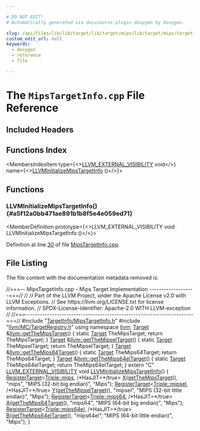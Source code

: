 ```yaml
---

# DO NOT EDIT!
# Automatically generated via docusaurus-plugin-doxygen by Doxygen.

slug: /api/files/lib/lib/target/lib/target/mips/lib/target/mips/targetinfo/mipstargetinfo-cpp
custom_edit_url: null
keywords:
  - doxygen
  - reference
  - file

---
```





# The `MipsTargetInfo.cpp` File Reference

<DoxygenPage pluginConfig={pluginConfig}>



## Included Headers

<IncludesList>
<IncludesListItem
  filePath="TargetInfo/MipsTargetInfo.h"
  permalink="/docs/api/files/lib/lib/target/lib/target/mips/lib/target/mips/targetinfo/mipstargetinfo-h"
  isLocal="true" />
<IncludesListItem
  filePath="llvm/MC/TargetRegistry.h"
  permalink="/docs/api/files/include/include/llvm/include/llvm/mc/targetregistry-h"
  isLocal="true" />
</IncludesList>

## Functions Index

<MembersIndex>

<MembersIndexItem
  type={<><a href="/docs/api/files/include/include/llvm/include/llvm/support/compiler-h/#adeb6f14d9f377993d79fae2efb34ecac">LLVM&#95;EXTERNAL&#95;VISIBILITY</a> void</>}
  name={<><a href="#a5f12a0bb471ae891b1b8f5e4e059ed71">LLVMInitializeMipsTargetInfo</a> ()</>}>
</MembersIndexItem>

</MembersIndex>


<SectionDefinition>

## Functions

### LLVMInitializeMipsTargetInfo() {#a5f12a0bb471ae891b1b8f5e4e059ed71}

<MemberDefinition
  prototype={<>LLVM&#95;EXTERNAL&#95;VISIBILITY void LLVMInitializeMipsTargetInfo ()</>}>

Definition at line <a href="#l00030">30</a> of file <a href="/docs/api/files/lib/lib/target/lib/target/mips/lib/target/mips/targetinfo/mipstargetinfo-cpp">MipsTargetInfo.cpp</a>.
</MemberDefinition>

</SectionDefinition>

## File Listing

The file content with the documentation metadata removed is:

<ProgramListing>

<Link id="l00001" /><CodeLine lineNumber="1"><Highlight kind="comment">//===-- MipsTargetInfo.cpp - Mips Target Implementation -------------------===//</Highlight><Highlight kind="normal"></Highlight></CodeLine>
<Link id="l00002" /><CodeLine lineNumber="2"><Highlight kind="normal"></Highlight><Highlight kind="comment">//</Highlight><Highlight kind="normal"></Highlight></CodeLine>
<Link id="l00003" /><CodeLine lineNumber="3"><Highlight kind="normal"></Highlight><Highlight kind="comment">// Part of the LLVM Project, under the Apache License v2.0 with LLVM Exceptions.</Highlight><Highlight kind="normal"></Highlight></CodeLine>
<Link id="l00004" /><CodeLine lineNumber="4"><Highlight kind="normal"></Highlight><Highlight kind="comment">// See https://llvm.org/LICENSE.txt for license information.</Highlight><Highlight kind="normal"></Highlight></CodeLine>
<Link id="l00005" /><CodeLine lineNumber="5"><Highlight kind="normal"></Highlight><Highlight kind="comment">// SPDX-License-Identifier: Apache-2.0 WITH LLVM-exception</Highlight><Highlight kind="normal"></Highlight></CodeLine>
<Link id="l00006" /><CodeLine lineNumber="6"><Highlight kind="normal"></Highlight><Highlight kind="comment">//</Highlight><Highlight kind="normal"></Highlight></CodeLine>
<Link id="l00007" /><CodeLine lineNumber="7"><Highlight kind="normal"></Highlight><Highlight kind="comment">//===----------------------------------------------------------------------===//</Highlight><Highlight kind="normal"></Highlight></CodeLine>
<Link id="l00008" /><CodeLine lineNumber="8"><Highlight kind="normal"></Highlight></CodeLine>
<Link id="l00009" /><CodeLine lineNumber="9"><Highlight kind="normal"></Highlight><Highlight kind="preprocessor">#include &quot;<a href="/docs/api/files/lib/lib/target/lib/target/mips/lib/target/mips/targetinfo/mipstargetinfo-h">TargetInfo/MipsTargetInfo.h</a>&quot;</Highlight><Highlight kind="normal"></Highlight></CodeLine>
<Link id="l00010" /><CodeLine lineNumber="10"><Highlight kind="normal"></Highlight><Highlight kind="preprocessor">#include &quot;<a href="/docs/api/files/include/include/llvm/include/llvm/mc/targetregistry-h">llvm/MC/TargetRegistry.h</a>&quot;</Highlight><Highlight kind="normal"></Highlight></CodeLine>
<Link id="l00011" /><CodeLine lineNumber="11"><Highlight kind="normal"></Highlight><Highlight kind="keyword">using namespace </Highlight><Highlight kind="normal"><a href="/docs/api/namespaces/llvm">llvm</a>;</Highlight></CodeLine>
<Link id="l00012" /><CodeLine lineNumber="12"><Highlight kind="normal"></Highlight></CodeLine>
<Link id="l00013" /><CodeLine lineNumber="13" lineLink="/docs/api/namespaces/llvm/#ae1085e8b78488d297817a12fc83bdc9c"><Highlight kind="normal"><a href="/docs/api/classes/llvm/target">Target</a> &amp;<a href="/docs/api/namespaces/llvm/#ae1085e8b78488d297817a12fc83bdc9c">llvm::getTheMipsTarget</a>() &#123;</Highlight></CodeLine>
<Link id="l00014" /><CodeLine lineNumber="14"><Highlight kind="normal">  </Highlight><Highlight kind="keyword">static</Highlight><Highlight kind="normal"> <a href="/docs/api/classes/llvm/target">Target</a> TheMipsTarget;</Highlight></CodeLine>
<Link id="l00015" /><CodeLine lineNumber="15"><Highlight kind="normal">  </Highlight><Highlight kind="keywordflow">return</Highlight><Highlight kind="normal"> TheMipsTarget;</Highlight></CodeLine>
<Link id="l00016" /><CodeLine lineNumber="16"><Highlight kind="normal">&#125;</Highlight></CodeLine>
<Link id="l00017" /><CodeLine lineNumber="17" lineLink="/docs/api/namespaces/llvm/#ab29a681e18ae67ad0a2b1b11d90e26e8"><Highlight kind="normal"><a href="/docs/api/classes/llvm/target">Target</a> &amp;<a href="/docs/api/namespaces/llvm/#ab29a681e18ae67ad0a2b1b11d90e26e8">llvm::getTheMipselTarget</a>() &#123;</Highlight></CodeLine>
<Link id="l00018" /><CodeLine lineNumber="18"><Highlight kind="normal">  </Highlight><Highlight kind="keyword">static</Highlight><Highlight kind="normal"> <a href="/docs/api/classes/llvm/target">Target</a> TheMipselTarget;</Highlight></CodeLine>
<Link id="l00019" /><CodeLine lineNumber="19"><Highlight kind="normal">  </Highlight><Highlight kind="keywordflow">return</Highlight><Highlight kind="normal"> TheMipselTarget;</Highlight></CodeLine>
<Link id="l00020" /><CodeLine lineNumber="20"><Highlight kind="normal">&#125;</Highlight></CodeLine>
<Link id="l00021" /><CodeLine lineNumber="21" lineLink="/docs/api/namespaces/llvm/#a1b3f95a24efe3a14dff4abd78d0cde0a"><Highlight kind="normal"><a href="/docs/api/classes/llvm/target">Target</a> &amp;<a href="/docs/api/namespaces/llvm/#a1b3f95a24efe3a14dff4abd78d0cde0a">llvm::getTheMips64Target</a>() &#123;</Highlight></CodeLine>
<Link id="l00022" /><CodeLine lineNumber="22"><Highlight kind="normal">  </Highlight><Highlight kind="keyword">static</Highlight><Highlight kind="normal"> <a href="/docs/api/classes/llvm/target">Target</a> TheMips64Target;</Highlight></CodeLine>
<Link id="l00023" /><CodeLine lineNumber="23"><Highlight kind="normal">  </Highlight><Highlight kind="keywordflow">return</Highlight><Highlight kind="normal"> TheMips64Target;</Highlight></CodeLine>
<Link id="l00024" /><CodeLine lineNumber="24"><Highlight kind="normal">&#125;</Highlight></CodeLine>
<Link id="l00025" /><CodeLine lineNumber="25" lineLink="/docs/api/namespaces/llvm/#a9839e41c59d1b249e03677b59d1a96ff"><Highlight kind="normal"><a href="/docs/api/classes/llvm/target">Target</a> &amp;<a href="/docs/api/namespaces/llvm/#a9839e41c59d1b249e03677b59d1a96ff">llvm::getTheMips64elTarget</a>() &#123;</Highlight></CodeLine>
<Link id="l00026" /><CodeLine lineNumber="26"><Highlight kind="normal">  </Highlight><Highlight kind="keyword">static</Highlight><Highlight kind="normal"> <a href="/docs/api/classes/llvm/target">Target</a> TheMips64elTarget;</Highlight></CodeLine>
<Link id="l00027" /><CodeLine lineNumber="27"><Highlight kind="normal">  </Highlight><Highlight kind="keywordflow">return</Highlight><Highlight kind="normal"> TheMips64elTarget;</Highlight></CodeLine>
<Link id="l00028" /><CodeLine lineNumber="28"><Highlight kind="normal">&#125;</Highlight></CodeLine>
<Link id="l00029" /><CodeLine lineNumber="29"><Highlight kind="normal"></Highlight></CodeLine>
<Link id="l00030" /><CodeLine lineNumber="30" lineLink="#a5f12a0bb471ae891b1b8f5e4e059ed71"><Highlight kind="normal"></Highlight><Highlight kind="keyword">extern</Highlight><Highlight kind="normal"> </Highlight><Highlight kind="stringliteral">&quot;C&quot;</Highlight><Highlight kind="normal"> <a href="/docs/api/files/include/include/llvm/include/llvm/support/compiler-h/#adeb6f14d9f377993d79fae2efb34ecac">LLVM&#95;EXTERNAL&#95;VISIBILITY</a> </Highlight><Highlight kind="keywordtype">void</Highlight><Highlight kind="normal"> <a href="#a5f12a0bb471ae891b1b8f5e4e059ed71">LLVMInitializeMipsTargetInfo</a>() &#123;</Highlight></CodeLine>
<Link id="l00031" /><CodeLine lineNumber="31"><Highlight kind="normal">  <a href="/docs/api/structs/llvm/registertarget">RegisterTarget</a>&lt;<a href="/docs/api/classes/llvm/triple/#a547abd13f7a3c063aa72c8192a868154a867c596b0454c5bbeeb1ff490b9d70bc">Triple::mips</a>,</Highlight></CodeLine>
<Link id="l00032" /><CodeLine lineNumber="32"><Highlight kind="normal">                 </Highlight><Highlight kind="comment">/&#42;HasJIT=&#42;/</Highlight><Highlight kind="keyword">true</Highlight><Highlight kind="normal">&gt;</Highlight></CodeLine>
<Link id="l00033" /><CodeLine lineNumber="33"><Highlight kind="normal">      <a href="/docs/api/files/lib/lib/tablegen/tablegenbackendskeleton-cpp/#ab60f28d7a141ac46ccc200176a1bca8b">X</a>(<a href="/docs/api/namespaces/llvm/#ae1085e8b78488d297817a12fc83bdc9c">getTheMipsTarget</a>(), </Highlight><Highlight kind="stringliteral">&quot;mips&quot;</Highlight><Highlight kind="normal">, </Highlight><Highlight kind="stringliteral">&quot;MIPS (32-bit big endian)&quot;</Highlight><Highlight kind="normal">, </Highlight><Highlight kind="stringliteral">&quot;Mips&quot;</Highlight><Highlight kind="normal">);</Highlight></CodeLine>
<Link id="l00034" /><CodeLine lineNumber="34"><Highlight kind="normal"></Highlight></CodeLine>
<Link id="l00035" /><CodeLine lineNumber="35"><Highlight kind="normal">  <a href="/docs/api/structs/llvm/registertarget">RegisterTarget</a>&lt;<a href="/docs/api/classes/llvm/triple/#a547abd13f7a3c063aa72c8192a868154a5fb4823bc5bbdad4684399b118ccace8">Triple::mipsel</a>,</Highlight></CodeLine>
<Link id="l00036" /><CodeLine lineNumber="36"><Highlight kind="normal">                 </Highlight><Highlight kind="comment">/&#42;HasJIT=&#42;/</Highlight><Highlight kind="keyword">true</Highlight><Highlight kind="normal">&gt;</Highlight></CodeLine>
<Link id="l00037" /><CodeLine lineNumber="37"><Highlight kind="normal">      <a href="/docs/api/files/lib/lib/tablegen/tablegenbackendskeleton-cpp/#a262774d3e5186511427e5b2414a85f7f">Y</a>(<a href="/docs/api/namespaces/llvm/#ab29a681e18ae67ad0a2b1b11d90e26e8">getTheMipselTarget</a>(), </Highlight><Highlight kind="stringliteral">&quot;mipsel&quot;</Highlight><Highlight kind="normal">, </Highlight><Highlight kind="stringliteral">&quot;MIPS (32-bit little endian)&quot;</Highlight><Highlight kind="normal">, </Highlight><Highlight kind="stringliteral">&quot;Mips&quot;</Highlight><Highlight kind="normal">);</Highlight></CodeLine>
<Link id="l00038" /><CodeLine lineNumber="38"><Highlight kind="normal"></Highlight></CodeLine>
<Link id="l00039" /><CodeLine lineNumber="39"><Highlight kind="normal">  <a href="/docs/api/structs/llvm/registertarget">RegisterTarget</a>&lt;<a href="/docs/api/classes/llvm/triple/#a547abd13f7a3c063aa72c8192a868154a9ff8c8868a9f1892ce3f896e7f0fe1e5">Triple::mips64</a>,</Highlight></CodeLine>
<Link id="l00040" /><CodeLine lineNumber="40"><Highlight kind="normal">                 </Highlight><Highlight kind="comment">/&#42;HasJIT=&#42;/</Highlight><Highlight kind="keyword">true</Highlight><Highlight kind="normal">&gt;</Highlight></CodeLine>
<Link id="l00041" /><CodeLine lineNumber="41"><Highlight kind="normal">      <a href="/docs/api/files/lib/lib/ir/builtingcs-cpp/#a2e38c85003a042421cde1647632d0b72">A</a>(<a href="/docs/api/namespaces/llvm/#a1b3f95a24efe3a14dff4abd78d0cde0a">getTheMips64Target</a>(), </Highlight><Highlight kind="stringliteral">&quot;mips64&quot;</Highlight><Highlight kind="normal">, </Highlight><Highlight kind="stringliteral">&quot;MIPS (64-bit big endian)&quot;</Highlight><Highlight kind="normal">, </Highlight><Highlight kind="stringliteral">&quot;Mips&quot;</Highlight><Highlight kind="normal">);</Highlight></CodeLine>
<Link id="l00042" /><CodeLine lineNumber="42"><Highlight kind="normal"></Highlight></CodeLine>
<Link id="l00043" /><CodeLine lineNumber="43"><Highlight kind="normal">  <a href="/docs/api/structs/llvm/registertarget">RegisterTarget</a>&lt;<a href="/docs/api/classes/llvm/triple/#a547abd13f7a3c063aa72c8192a868154ae60fc4f421b40b84a536b24fc2a1919f">Triple::mips64el</a>,</Highlight></CodeLine>
<Link id="l00044" /><CodeLine lineNumber="44"><Highlight kind="normal">                 </Highlight><Highlight kind="comment">/&#42;HasJIT=&#42;/</Highlight><Highlight kind="keyword">true</Highlight><Highlight kind="normal">&gt;</Highlight></CodeLine>
<Link id="l00045" /><CodeLine lineNumber="45"><Highlight kind="normal">      <a href="/docs/api/files/lib/lib/ir/builtingcs-cpp/#ae76959fe811ba090de4cba69ac00f1da">B</a>(<a href="/docs/api/namespaces/llvm/#a9839e41c59d1b249e03677b59d1a96ff">getTheMips64elTarget</a>(), </Highlight><Highlight kind="stringliteral">&quot;mips64el&quot;</Highlight><Highlight kind="normal">, </Highlight><Highlight kind="stringliteral">&quot;MIPS (64-bit little endian)&quot;</Highlight><Highlight kind="normal">,</Highlight></CodeLine>
<Link id="l00046" /><CodeLine lineNumber="46"><Highlight kind="normal">        </Highlight><Highlight kind="stringliteral">&quot;Mips&quot;</Highlight><Highlight kind="normal">);</Highlight></CodeLine>
<Link id="l00047" /><CodeLine lineNumber="47"><Highlight kind="normal">&#125;</Highlight></CodeLine>

</ProgramListing>


</DoxygenPage>
